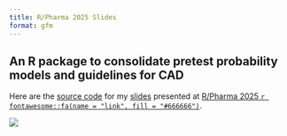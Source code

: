 ---
title: R/Pharma 2025 Slides
format: gfm
---

## An R package to consolidate pretest probability models and guidelines for CAD

Here are the [source code](https://github.com/JauntyJJS/RPharma2025_pretestcad){target="_blank"} for my [slides](https://jauntyjjs.github.io/RPharma2025_pretestcad/){target="_blank"} presented at [R/Pharma 2025 `r fontawesome::fa(name = "link", fill = "#666666")`](https://rinpharma.com/){target="_blank"}.

![](share-card.png){fig-alt="Title slide of An R package to consolidate pretest probability models and guidelines for CAD presented at R/Pharma 2025." fig-align="center"}
